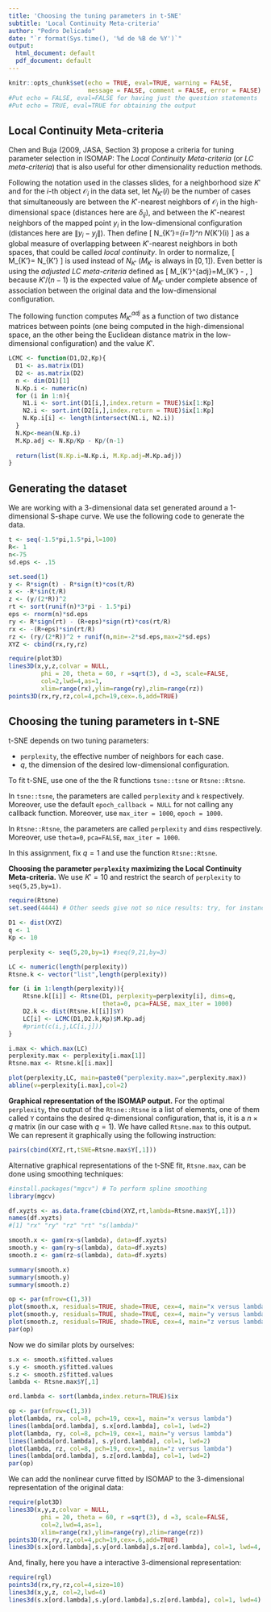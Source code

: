 ```yaml
---
title: 'Choosing the tuning parameters in t-SNE'
subtitle: 'Local Continuity Meta-criteria'
author: "Pedro Delicado"
date: "`r format(Sys.time(), '%d de %B de %Y')`"
output:
  html_document: default
  pdf_document: default
---
```


```r
knitr::opts_chunk$set(echo = TRUE, eval=TRUE, warning = FALSE, 
                      message = FALSE, comment = FALSE, error = FALSE)
#Put echo = FALSE, eval=FALSE for having just the question statements
#Put echo = TRUE, eval=TRUE for obtaining the output
```

## Local Continuity Meta-criteria

Chen and Buja (2009, JASA, Section 3) propose a criteria for tuning parameter selection in ISOMAP: The *Local Continuity Meta-criteria* (or *LC meta-criteria*) that is also useful for other dimensionality reduction methods.

Following the notation used in the classes slides, for a neighborhood size $K'$ and for the $i$-th object $\mathcal{O}_i$ in the data set, let $N_{K'}(i)$ be the number of cases that simultaneously are between the $K'$-nearest neighbors of $\mathcal{O}_i$ in the high-dimensional space (distances here are $\delta_{ij}$), and between the $K'$-nearest neighbors of the mapped point $y_i$ in the low-dimensional configuration (distances here are $\|y_i-y_j\|$). Then define
\[
N_{K'}=\frac{1}{n}\sum_{i=1}^n N_{K'}(i) 
\]
as a global measure of overlapping between $K'$-nearest neighbors in both spaces, that could be called *local continuity*.
In order to normalize, 
\[
M_{K'}=\frac{1}{K'} N_{K'}
\]
is used instead of $N_{K'}$ ($M_{K'}$ is always in $[0,1]$). Even better is using the *adjusted LC meta-criteria* defined as
\[
M_{K'}^{adj}=M_{K'} - \frac{K'}{n-1},
\]
because $K'/(n-1)$ is the expected value of $M_{K'}$ under complete absence of association between the original data and the low-dimensional configuration. 

The following function computes $M_{K'}^{adj}$ as a function of two distance matrices between points (one being computed in the high-dimensional space, an the other being the Euclidean distance matrix in the low-dimensional configuration) and the value $K'$.

```r
LCMC <- function(D1,D2,Kp){
  D1 <- as.matrix(D1)
  D2 <- as.matrix(D2)
  n <- dim(D1)[1]
  N.Kp.i <- numeric(n)
  for (i in 1:n){
    N1.i <- sort.int(D1[i,],index.return = TRUE)$ix[1:Kp]
    N2.i <- sort.int(D2[i,],index.return = TRUE)$ix[1:Kp]
    N.Kp.i[i] <- length(intersect(N1.i, N2.i))
  }
  N.Kp<-mean(N.Kp.i)
  M.Kp.adj <- N.Kp/Kp - Kp/(n-1)
  
  return(list(N.Kp.i=N.Kp.i, M.Kp.adj=M.Kp.adj))
}
```

## Generating the dataset

We are working with a 3-dimensional data set generated around a 1-dimensional S-shape curve. We use the following code to generate the data.

```r
t <- seq(-1.5*pi,1.5*pi,l=100)
R<- 1
n<-75
sd.eps <- .15

set.seed(1)
y <- R*sign(t) - R*sign(t)*cos(t/R)
x <- -R*sin(t/R)
z <- (y/(2*R))^2
rt <- sort(runif(n)*3*pi - 1.5*pi)
eps <- rnorm(n)*sd.eps
ry <- R*sign(rt) - (R+eps)*sign(rt)*cos(rt/R)
rx <- -(R+eps)*sin(rt/R)
rz <- (ry/(2*R))^2 + runif(n,min=-2*sd.eps,max=2*sd.eps)
XYZ <- cbind(rx,ry,rz)

require(plot3D)
lines3D(x,y,z,colvar = NULL, 
         phi = 20, theta = 60, r =sqrt(3), d =3, scale=FALSE,
         col=2,lwd=4,as=1,
         xlim=range(rx),ylim=range(ry),zlim=range(rz))
points3D(rx,ry,rz,col=4,pch=19,cex=.6,add=TRUE)
```

## Choosing the tuning parameters in t-SNE

t-SNE depends on two tuning parameters:

* `perplexity`, the effective number of neighbors for each case.
* $q$, the dimension of the desired low-dimensional configuration. 

To fit t-SNE, use one of the the R functions `tsne::tsne` or 
`Rtsne::Rtsne`.

In `tsne::tsne`, the parameters are called `perplexity` and `k` respectively. Moreover,  use the default `epoch_callback = NULL` for not calling any callback function. Moreover,  use `max_iter = 1000`, `epoch = 1000`.

In `Rtsne::Rtsne`, the parameters are called `perplexity` and `dims` respectively. Moreover,  use `theta=0`, `pca=FALSE`, `max_iter = 1000`.

In this assignment, fix $q=1$ and use the function `Rtsne::Rtsne`.


**Choosing the parameter `perplexity` maximizing the Local Continuity Meta-criteria.** 
We use $K'=10$ and restrict the search of `perplexity` to `seq(5,25,by=1)`.


```r
require(Rtsne)
set.seed(4444) # Other seeds give not so nice results: try, for instance (654321) or (1234)

D1 <- dist(XYZ)
q <- 1
Kp <- 10

perplexity <- seq(5,20,by=1) #seq(9,21,by=3)

LC <- numeric(length(perplexity))
Rtsne.k <- vector("list",length(perplexity))

for (i in 1:length(perplexity)){
    Rtsne.k[[i]] <- Rtsne(D1, perplexity=perplexity[i], dims=q,
                          theta=0, pca=FALSE, max_iter = 1000)
    D2.k <- dist(Rtsne.k[[i]]$Y)
    LC[i] <- LCMC(D1,D2.k,Kp)$M.Kp.adj
    #print(c(i,j,LC[i,j]))
}

i.max <- which.max(LC)
perplexity.max <- perplexity[i.max[1]] 
Rtsne.max <- Rtsne.k[[i.max]]

plot(perplexity,LC, main=paste0("perplexity.max=",perplexity.max))
abline(v=perplexity[i.max],col=2)
```

**Graphical representation of the ISOMAP output.**
For the optimal `perplexity`, the output of the `Rtsne::Rtsne` is a list of elements, one of them called `Y` contains the desired $q$-dimensional configuration, that is, it is a $n\times q$ matrix (in our case with $q=1$).
We have called   `Rtsne.max` to this output. We can represent it graphically using the following instruction:

```r
pairs(cbind(XYZ,rt,tSNE=Rtsne.max$Y[,1]))
```



Alternative graphical representations of the t-SNE fit, `Rtsne.max`, can be done using smoothing techniques:

```r
#install.packages("mgcv") # To perform spline smoothing
library(mgcv)

df.xyzts <- as.data.frame(cbind(XYZ,rt,lambda=Rtsne.max$Y[,1]))
names(df.xyzts)
#[1] "rx" "ry" "rz" "rt" "s(lambda)" 

smooth.x <- gam(rx~s(lambda), data=df.xyzts)
smooth.y <- gam(ry~s(lambda), data=df.xyzts)
smooth.z <- gam(rz~s(lambda), data=df.xyzts)

summary(smooth.x)
summary(smooth.y)
summary(smooth.z)

op <- par(mfrow=c(1,3))
plot(smooth.x, residuals=TRUE, shade=TRUE, cex=4, main="x versus lambda")
plot(smooth.y, residuals=TRUE, shade=TRUE, cex=4, main="y versus lambda")
plot(smooth.z, residuals=TRUE, shade=TRUE, cex=4, main="z versus lambda")
par(op)
```
Now we do similar plots by ourselves:

```r
s.x <- smooth.x$fitted.values
s.y <- smooth.y$fitted.values
s.z <- smooth.z$fitted.values
lambda <- Rtsne.max$Y[,1]

ord.lambda <- sort(lambda,index.return=TRUE)$ix

op <- par(mfrow=c(1,3))
plot(lambda, rx, col=8, pch=19, cex=1, main="x versus lambda")
lines(lambda[ord.lambda], s.x[ord.lambda], col=1, lwd=2)
plot(lambda, ry, col=8, pch=19, cex=1, main="y versus lambda")
lines(lambda[ord.lambda], s.y[ord.lambda], col=1, lwd=2)
plot(lambda, rz, col=8, pch=19, cex=1, main="z versus lambda")
lines(lambda[ord.lambda], s.z[ord.lambda], col=1, lwd=2)
par(op)
```

We can add the nonlinear curve fitted by ISOMAP to the 3-dimensional representation of the original data:

```r
require(plot3D)
lines3D(x,y,z,colvar = NULL, 
         phi = 20, theta = 60, r =sqrt(3), d =3, scale=FALSE,
         col=2,lwd=4,as=1,
         xlim=range(rx),ylim=range(ry),zlim=range(rz))
points3D(rx,ry,rz,col=4,pch=19,cex=.6,add=TRUE)
lines3D(s.x[ord.lambda],s.y[ord.lambda],s.z[ord.lambda], col=1, lwd=4, add=TRUE)
```

And, finally, here you have a interactive 3-dimensional representation:
```r
require(rgl)
points3d(rx,ry,rz,col=4,size=10)
lines3d(x,y,z, col=2,lwd=4)
lines3d(s.x[ord.lambda],s.y[ord.lambda],s.z[ord.lambda], col=1, lwd=4)
```
